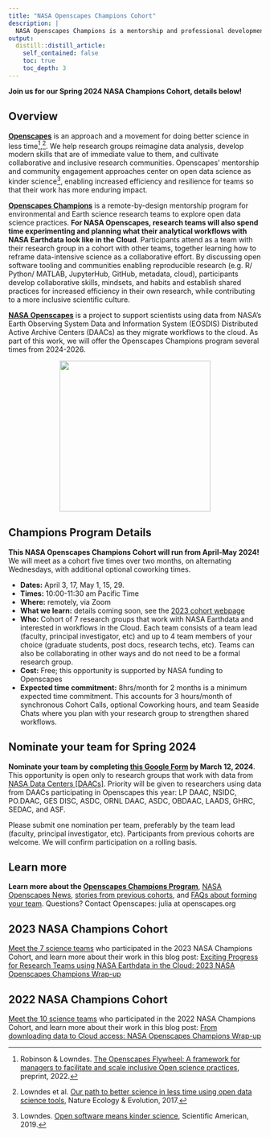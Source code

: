 ```yaml
---
title: "NASA Openscapes Champions Cohort"
description: |
  NASA Openscapes Champions is a mentorship and professional development opportunity for research teams using data from NASA Distributed Active Archive Centers (DAACs) and interested in open science and migrating their analytical workflows to the cloud. 
output:
  distill::distill_article:
    self_contained: false
    toc: true
    toc_depth: 3
---
```


**Join us for our Spring 2024 NASA Champions Cohort, details below!**

<!---**Details for our Spring 2024 NASA Champions Cohort will be available in February!** --->


## Overview

[**Openscapes**](https://openscapes.org) is an approach and a movement for doing better science in less time[^1],[^2]. We help research groups reimagine data analysis, develop modern skills that are of immediate value to them, and cultivate collaborative and inclusive research communities. Openscapes' mentorship and community engagement approaches center on open data science as kinder science[^3], enabling increased efficiency and resilience for teams so that their work has more enduring impact.

[^1]: Robinson & Lowndes. [The Openscapes Flywheel: A framework for managers to facilitate and scale inclusive Open science practices](https://eartharxiv.org/repository/view/4560/), preprint, 2022.

[^2]: Lowndes et al. [Our path to better science in less time using open data science tools](https://nature.com/articles/s41559-017-0160), Nature Ecology & Evolution, 2017.

[^3]: Lowndes. [Open software means kinder science](https://blogs.scientificamerican.com/observations/open-software-means-kinder-science), Scientific American, 2019.

[**Openscapes Champions**](https://openscapes.org/champions) is a remote-by-design mentorship program for environmental and Earth science research teams to explore open data science practices. **For NASA Openscapes, research teams will also spend time experimenting and planning what their analytical workflows with NASA Earthdata look like in the Cloud**. Participants attend as a team with their research group in a cohort with other teams, together learning how to reframe data-intensive science as a collaborative effort. By discussing open software tooling and communities enabling reproducible research (e.g. R/ Python/ MATLAB, JupyterHub, GitHub, metadata, cloud), participants develop collaborative skills, mindsets, and habits and establish shared practices for increased efficiency in their own research, while contributing to a more inclusive scientific culture.

[**NASA Openscapes**](https://nasa-openscapes.github.io) is a project to support scientists using data from NASA's Earth Observing System Data and Information System (EOSDIS) Distributed Active Archive Centers (DAACs) as they migrate workflows to the cloud. As part of this work, we will offer the Openscapes Champions program several times from 2024-2026.

<center><img src="images/nasa-openscapes.png" width="300px"/></center>

## Champions Program Details

<!---*details coming soon for April-June 2024*--->

**This NASA Openscapes Champions Cohort will run from April-May 2024!** We will meet as a cohort five times over two months, on alternating Wednesdays, with additional optional coworking times. 

-   **Dates:** April 3, 17, May 1, 15, 29.
-   **Times:** 10:00-11:30 am Pacific Time
-   **Where:** remotely, via Zoom
-   **What we learn:** details coming soon, see the [2023 cohort webpage](https://nasa-openscapes.github.io/2023-nasa-champions/)
-   **Who:** Cohort of 7 research groups that work with NASA Earthdata and interested in workflows in the Cloud. Each team consists of a team lead (faculty, principal investigator, etc) and up to 4 team members of your choice (graduate students, post docs, research techs, etc). Teams can also be collaborating in other ways and do not need to be a formal research group.
-   **Cost:** Free; this opportunity is supported by NASA funding to Openscapes
-   **Expected time commitment:** 8hrs/month for 2 months is a minimum expected time commitment. This accounts for 3 hours/month of synchronous Cohort Calls, optional Coworking hours, and team Seaside Chats where you plan with your research group to strengthen shared workflows.

## Nominate your team for Spring 2024

**Nominate your team by completing [this Google Form](https://forms.gle/N5TuCwUXQPipL8Y77) by March 12, 2024**. This opportunity is open only to research groups that work with data from [NASA Data Centers [DAACs]](https://www.earthdata.nasa.gov/eosdis/daacs). Priority will be given to researchers using data from DAACs participating in Openscapes this year: LP DAAC, NSIDC, PO.DAAC, GES DISC, ASDC, ORNL DAAC, ASDC, OBDAAC, LAADS, GHRC, SEDAC, and ASF.

Please submit one nomination per team, preferably by the team lead (faculty, principal investigator, etc). Participants from previous cohorts are welcome. We will confirm participation on a rolling basis.

## Learn more

<!---

[eScience Hackweeks](https://escience.washington.edu/using-data-science/hackweeks/) share Openscapes' goals of supporting research teams with inclusive open science practices for data-intensive science, and our events are designed with complementary structure to support these goals. The Champions Program supports teams in discussion-based planning and mindsets and meets virtually for 1.5 hours every other week for 2 months. eScience Hackweeks support hands-on skillbuilding and projects and meet daily for 5-10 days. NASA Openscapes is partnering with eScience to share lessons learned and better support researchers together, and **we invite researchers to participate in both Openscapes Champions and eScience Hackweeks to learn and deepen your skills for long-term workflow change for modern science**. Upcoming Hackweeks: 

-   [https://icesat-2.hackweek.io](https://icesat-2.hackweek.io/)  Aug 7-11

-   [https://oceanhackweek.org](https://oceanhackweek.org/)  likely August

--->

**Learn more about the [Openscapes Champions Program](https://openscapes.org/champions)**, [NASA Openscapes News](news.qmd), [stories from previous cohorts](https://openscapes.org/blog#category=champions), and [FAQs about forming your team](https://openscapes.org/faq). Questions? Contact Openscapes: julia at openscapes.org



## 2023 NASA Champions Cohort

[Meet the 7 science teams](https://nasa-openscapes.github.io/2023-nasa-champions/) who participated in the 2023 NASA Champions Cohort, and learn more about their work in this blog post: [Exciting Progress for Research Teams using NASA Earthdata in the Cloud: 2023 NASA Openscapes Champions Wrap-up](https://nasa-openscapes.github.io/news/2023-08-01-nasa-champions/)

## 2022 NASA Champions Cohort

[Meet the 10 science teams](https://nasa-openscapes.github.io/2022-nasa-champions/) who participated in the 2022 NASA Champions Cohort, and learn more about their work in this blog post: [From downloading data to Cloud access: NASA Openscapes Champions Wrap-up](https://www.openscapes.org/blog/2022/05/12/nasa-2022-champions/)
